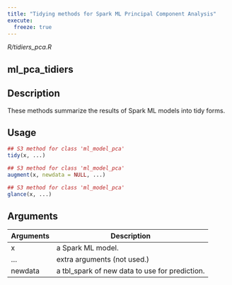 ```yaml
---
title: "Tidying methods for Spark ML Principal Component Analysis"
execute:
  freeze: true
---
```


*R/tidiers_pca.R*

## ml_pca_tidiers

## Description
These methods summarize the results of Spark ML models into tidy forms. 


## Usage
```r
## S3 method for class 'ml_model_pca'
tidy(x, ...) 

## S3 method for class 'ml_model_pca'
augment(x, newdata = NULL, ...) 

## S3 method for class 'ml_model_pca'
glance(x, ...) 
```

## Arguments
|Arguments|Description|
|---|---|
| x | a Spark ML model. |
| ... | extra arguments (not used.) |
| newdata | a tbl_spark of new data to use for prediction. |







